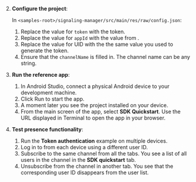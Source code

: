 <PlatformWrapper platform="android">

2. **Configure the project**:

    In `<samples-root>/signaling-manager/src/main/res/raw/config.json`:

    1. Replace the value for `token` with the <Vg k="SIG" /> token.
    1. Replace the value for `appId` with the value from <Link target="_blank" to="{{global.AGORA_CONSOLE_URL}}"><Vg k="CONSOLE" /></Link>.
    1. Replace the value for UID with the the same value you used to generate the token.
    1. Ensure that the `channelName` is filled in. The channel name can be any string.

1.  **Run the <Vpl k="NAME" /> reference app**:

    1. In Android Studio, connect a physical Android device to your development machine.
    1. Click Run to start the app.
    1. A moment later you see the project installed on your device. 
    1. From the main screen of the app, select **SDK Quickstart**.    Use the URL displayed in Terminal to open the app in your browser.

1. **Test presence functionality**:

    1. Run the **Token authentication** example on multiple devices.
    1. Log in to <Vg k="SIG" /> from each device using a different user ID. 
    1. Subscribe to the same channel from all the tabs.
        You see a list of all users in the channel in the **SDK quickstart** tab.
    1. Unsubscribe from the channel in another tab.
        You see that the corresponding user ID disappears from the user list.

</PlatformWrapper>
